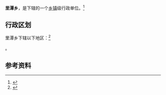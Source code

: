 {{中国乡级行政区|42/09/84/204/000}}

'''里潭乡'''，是{{PRC admin/fullname|42/09/84/204/000|3}}下辖的一个[[乡镇|乡镇]]级行政单位。<ref>{{PRC admin/ref sgc|{{PRC admin/parent|42/09/84/204/000}}}}</ref>

== 行政区划 ==

里潭乡下辖以下地区：<ref>{{PRC admin/ref sgc|42/09/84/204/000}}</ref>

{{PRC admin/children|42/09/84/204/000}}。

== 参考资料 ==

{{reflist}}

{{行政区划小作品}}
{{PRC admin/navcat|42/09/84/204/000}}